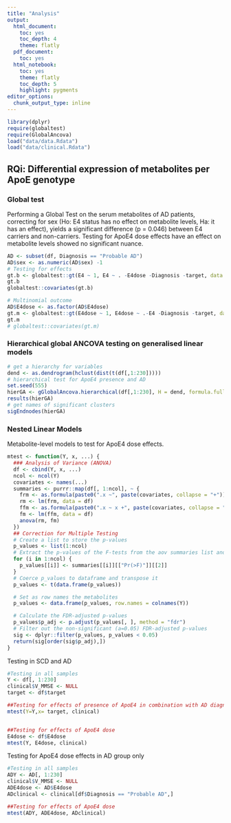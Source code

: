 ```yaml
---
title: "Analysis"
output:
  html_document: 
    toc: yes
    toc_depth: 4
    theme: flatly
  pdf_document:
    toc: yes
  html_notebook: 
    toc: yes
    theme: flatly
    toc_depth: 5
    highlight: pygments
editor_options:
  chunk_output_type: inline
---
```


```r
library(dplyr)
require(globaltest)
require(GlobalAncova)
load("data/data.Rdata")
load("data/clinical.Rdata")
```
## RQi: Differential expression of metabolites per ApoE genotype

### Global test

Performing a Global Test on the serum metabolites of AD patients, correcting for sex (Ho: E4 status has no effect on metabolite levels, Ha: it has an effect), yields a significant difference (p = 0.046) between E4 carriers and non-carriers. Testing for ApoE4 dose effects have an effect on metabolite levels showed no significant nuance.

```r
AD <- subset(df, Diagnosis == "Probable AD")
AD$sex <- as.numeric(AD$sex) -1
# Testing for effects
gt.b <- globaltest::gt(E4 ~ 1, E4 ~ . -E4dose -Diagnosis -target, data = AD)
gt.b
globaltest::covariates(gt.b)
```

```r
# Multinomial outcome
AD$E4dose <- as.factor(AD$E4dose)
gt.m <- globaltest::gt(E4dose ~ 1, E4dose ~ .-E4 -Diagnosis -target, data = AD)
gt.m
# globaltest::covariates(gt.m)
```
### Hierarchical global ANCOVA testing on generalised linear models
```r
# get a hierarchy for variables
dend <- as.dendrogram(hclust(dist(t(df[,1:230]))))
# hierarchical test for ApoE4 presence and AD
set.seed(555)
hierGA <- gGlobalAncova.hierarchical(df[,1:230], H = dend, formula.full = ~target +sex, model.dat = df, alpha = 0.05, perm = 100)
results(hierGA)
# get names of significant clusters
sigEndnodes(hierGA)
```
### Nested Linear Models
Metabolite-level models to test for ApoE4 dose effects.
```r
mtest <- function(Y, x, ...) {
  ### Analysis of Variance (ANOVA)
  df <- cbind(Y, x, ...)
  ncol <- ncol(Y)
  covariates <- names(...)
  summaries <- purrr::map(df[, 1:ncol], ~ {
    frm <- as.formula(paste0(".x ~", paste(covariates, collapse = "+")))
    rm <- lm(frm, data = df)
    ffm <- as.formula(paste0(".x ~ x +", paste(covariates, collapse = "+")))
    fm <- lm(ffm, data = df)
    anova(rm, fm)
  })
  ## Correction for Multiple Testing
  # Create a list to store the p-values
  p_values <- list(1:ncol)
  # Extract the p-values of the F-tests from the aov summaries list and store them in p_values
  for (i in 1:ncol) {
    p_values[[i]] <- summaries[[i]][["Pr(>F)"]][[2]]
  }
  # Coerce p_values to dataframe and transpose it
  p_values <- t(data.frame(p_values))

  # Set as row names the metabolites
  p_values <- data.frame(p_values, row.names = colnames(Y))

  # Calculate the FDR-adjusted p-values
  p_values$p_adj <- p.adjust(p_values[, ], method = "fdr")
  # Filter out the non-significant (a=0.05) FDR-adjusted p-values
  sig <- dplyr::filter(p_values, p_values < 0.05)
  return(sig[order(sig$p_adj),])
}
```
Testing in SCD and AD
```r
#Testing in all samples
Y <- df[, 1:230]
clinical$V_MMSE <- NULL
target <- df$target

##Testing for effects of presence of ApoE4 in combination with AD diagnosis
mtest(Y=Y,x= target, clinical)


##Testing for effects of ApoE4 dose
E4dose <- df$E4dose
mtest(Y, E4dose, clinical)
```

Testing for ApoE4 dose effects in AD group only
```r
#Testing in all samples
ADY <- AD[, 1:230]
clinical$V_MMSE <- NULL
ADE4dose <- AD$E4dose
ADclinical <- clinical[df$Diagnosis == "Probable AD",]

##Testing for effects of ApoE4 dose
mtest(ADY, ADE4dose, ADclinical)
```
